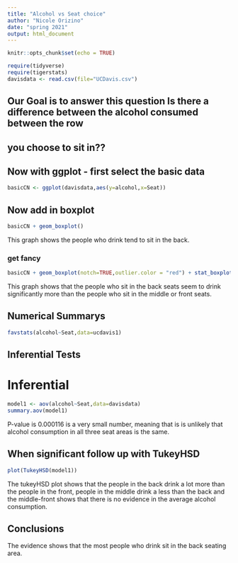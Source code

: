```yaml
---
title: "Alcohol vs Seat choice"
author: "Nicole Orizino"
date: "spring 2021"
output: html_document
---
```


```r
knitr::opts_chunk$set(echo = TRUE)
```

```r
require(tidyverse)
require(tigerstats)
davisdata <- read.csv(file="UCDavis.csv")
```
## Our Goal is to answer this question Is there a difference between the alcohol consumed between the row
## you choose to sit in??

## Now with ggplot - first select the basic data

```r
basicCN <- ggplot(davisdata,aes(y=alcohol,x=Seat))
```
## Now add in boxplot

```r
basicCN + geom_boxplot()
```
  
  This graph shows the people who drink tend to sit in the back.
  
### get fancy  

```r
basicCN + geom_boxplot(notch=TRUE,outlier.color = "red") + stat_boxplot(geom ='errorbar') + labs(title="Fancy notch boxplot \n with 2 lines")
```

  This graph shows that the people who sit in the back seats seem to drink significantly more than the people who sit in the middle or front seats.

## Numerical Summarys 

```r
favstats(alcohol~Seat,data=ucdavis1)
```

## Inferential Tests
# Inferential

```r
model1 <- aov(alcohol~Seat,data=davisdata)
summary.aov(model1)
```

  P-value is 0.000116 is a very small number, meaning that is is unlikely that alcohol consumption in all three seat areas is the same. 
  
  
## When significant follow up with TukeyHSD  

```r
plot(TukeyHSD(model1))
```

  The tukeyHSD plot shows that the people in the back drink a lot more than the people in the front, people in the middle drink a less than the back and the middle-front shows that there is no evidence in the average alcohol consumption.  

## Conclusions

 The evidence shows that the most people who drink sit in the back seating area.
